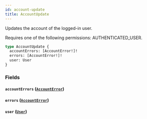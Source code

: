 ```yaml
---
id: account-update
title: AccountUpdate
---
```


Updates the account of the logged-in user.

Requires one of the following permissions: AUTHENTICATED_USER.

```graphql
type AccountUpdate {
  accountErrors: [AccountError!]!
  errors: [AccountError!]!
  user: User
}
```

### Fields

#### `accountErrors` ([`AccountError`](../../../developer/api-reference/objects/account-error))

#### `errors` ([`AccountError`](../../../developer/api-reference/objects/account-error))

#### `user` ([`User`](../../../developer/api-reference/objects/user))
